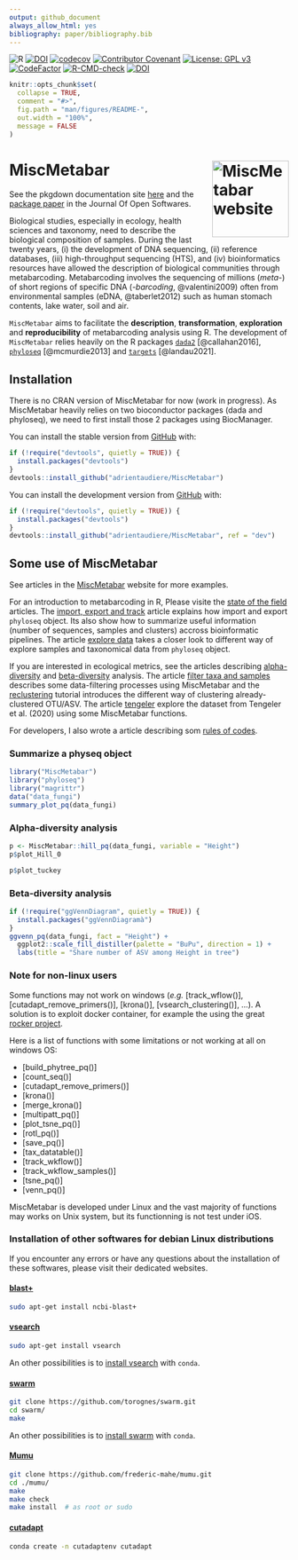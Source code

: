 ```yaml
---
output: github_document
always_allow_html: yes
bibliography: paper/bibliography.bib
---
```


![R](https://img.shields.io/badge/r-%23276DC3.svg?style=for-the-badge&logo=r&logoColor=white)
<a href="https://zenodo.org/badge/latestdoi/268765075"><img src="https://zenodo.org/badge/268765075.svg" alt="DOI"></a>
[![codecov](https://codecov.io/gh/adrientaudiere/MiscMetabar/graph/badge.svg?token=NXFRSIKYC0)](https://app.codecov.io/gh/adrientaudiere/MiscMetabar)
[![Contributor Covenant](https://img.shields.io/badge/Contributor%20Covenant-2.1-4baaaa.svg)](https://github.com/adrientaudiere/MiscMetabar/blob/master/CODE_OF_CONDUCT.md) 
[![License: GPL v3](https://img.shields.io/badge/License-GPL%20v3-blue.svg)](https://www.gnu.org/licenses/gpl-3.0)
[![CodeFactor](https://www.codefactor.io/repository/github/adrientaudiere/miscmetabar/badge/master)](https://www.codefactor.io/repository/github/adrientaudiere/miscmetabar/overview/master)
[![R-CMD-check](https://github.com/adrientaudiere/MiscMetabar/actions/workflows/R-CMD-check.yaml/badge.svg)](https://github.com/adrientaudiere/MiscMetabar/actions/workflows/R-CMD-check.yaml)
[![DOI](https://joss.theoj.org/papers/10.21105/joss.06038/status.svg)](https://doi.org/10.21105/joss.06038)

<!-- README.md is generated from README.Rmd. Please edit that file -->
<!-- devtools::build_readme() -->

```r
knitr::opts_chunk$set(
  collapse = TRUE,
  comment = "#>",
  fig.path = "man/figures/README-",
  out.width = "100%",
  message = FALSE
)
```

# MiscMetabar <a href="https://adrientaudiere.github.io/MiscMetabar/"><img src="https://adrientaudiere.github.io/MiscMetabar/reference/figures/logo.png" align="right" height="138" alt="MiscMetabar website" /></a>

See the pkgdown documentation site [here](https://adrientaudiere.github.io/MiscMetabar/) and the [package paper](https://doi.org/10.21105/joss.06038) in the Journal Of Open Softwares. 

Biological studies, especially in ecology, health sciences and taxonomy, need to describe the biological composition of samples. During the last twenty years, (i) the development of DNA sequencing, (ii) reference databases, (iii) high-throughput sequencing (HTS), and (iv) bioinformatics resources have allowed the description of biological communities through metabarcoding. Metabarcoding involves the sequencing of millions (*meta*-) of short regions of specific DNA (*-barcoding*, @valentini2009) often from environmental samples (eDNA, @taberlet2012) such as human stomach contents, lake water, soil and air.

`MiscMetabar` aims to facilitate the **description**, **transformation**, **exploration** and **reproducibility** of metabarcoding analysis using R. The development of `MiscMetabar` relies heavily on the R packages [`dada2`](https://benjjneb.github.io/dada2/index.html) [@callahan2016], [`phyloseq`](https://joey711.github.io/phyloseq/) [@mcmurdie2013] and [`targets`](https://books.ropensci.org/targets/) [@landau2021]. 



## Installation

There is no CRAN version of MiscMetabar for now (work in
progress). As MiscMetabar heavily relies on two bioconductor packages
(dada and phyloseq), we need to first install those 2 packages using
BiocManager.

You can install the stable version from [GitHub](https://github.com/)
with:

```r
if (!require("devtools", quietly = TRUE)) {
  install.packages("devtools")
}
devtools::install_github("adrientaudiere/MiscMetabar")
```

You can install the development version from
[GitHub](https://github.com/) with:

```r
if (!require("devtools", quietly = TRUE)) {
  install.packages("devtools")
}
devtools::install_github("adrientaudiere/MiscMetabar", ref = "dev")
```


## Some use of MiscMetabar

See articles in the [MiscMetabar](https://adrientaudiere.github.io/MiscMetabar/) website for more examples.

For an introduction to metabarcoding in R, Please visite the [state of the field](https://adrientaudiere.github.io/MiscMetabar/articles/states_of_fields_in_R.html) articles. The [import, export and track](https://adrientaudiere.github.io/MiscMetabar/articles/import_export_track.html) article explains how import and export `phyloseq` object. Its also show how to summarize useful information (number of sequences, samples and clusters) accross bioinformatic pipelines. The article [explore data](https://adrientaudiere.github.io/MiscMetabar/articles/explore_data.html) takes a closer look to different way of explore samples and taxonomical data from `phyloseq` object. 

 
If you are interested in ecological metrics, see the articles describing [alpha-diversity](https://adrientaudiere.github.io/MiscMetabar/articles/alpha-div.html) and [beta-diversity](https://adrientaudiere.github.io/MiscMetabar/articles/beta-div.html) analysis. 
The article [filter taxa and samples](https://adrientaudiere.github.io/MiscMetabar/articles/filter.html) describes some data-filtering processes using MiscMetabar and the [reclustering](https://adrientaudiere.github.io/MiscMetabar/articles/Reclustering.html) tutorial introduces the different way of clustering already-clustered OTU/ASV. The article [tengeler](https://adrientaudiere.github.io/MiscMetabar/articles/tengeler.html) explore the dataset from Tengeler et al. (2020) using some MiscMetabar functions.

For developers, I also wrote a article describing som [rules of codes](https://adrientaudiere.github.io/MiscMetabar/articles/Rules.html). 

### Summarize a physeq object

```r
library("MiscMetabar")
library("phyloseq")
library("magrittr")
data("data_fungi")
summary_plot_pq(data_fungi)
```

### Alpha-diversity analysis

```r
p <- MiscMetabar::hill_pq(data_fungi, variable = "Height")
p$plot_Hill_0
```

```r
p$plot_tuckey
```

### Beta-diversity analysis

```r
if (!require("ggVennDiagram", quietly = TRUE)) {
  install.packages("ggVennDiagramà")
}
ggvenn_pq(data_fungi, fact = "Height") +
  ggplot2::scale_fill_distiller(palette = "BuPu", direction = 1) +
  labs(title = "Share number of ASV among Height in tree")
```

### Note for non-linux users

Some functions may not work on windows (*e.g.* [track_wflow()], [cutadapt_remove_primers()], [krona()], [vsearch_clustering()], ...). A solution is to exploit docker container, for example the using the great [rocker project](https://rocker-project.org/).

Here is a list of functions with some limitations or not working at all on windows OS: 

- [build_phytree_pq()]
- [count_seq()]
- [cutadapt_remove_primers()]
- [krona()]
- [merge_krona()]
- [multipatt_pq()]
- [plot_tsne_pq()]
- [rotl_pq()]
- [save_pq()]
- [tax_datatable()]
- [track_wkflow()]
- [track_wkflow_samples()] 
- [tsne_pq()]
- [venn_pq()]

MiscMetabar is developed under Linux and the vast majority of functions may works on Unix system, but its functionning is not test under iOS.

### Installation of other softwares for debian Linux distributions

If you encounter any errors or have any questions about the installation of these softwares, please visit their dedicated websites. 

#### [blast+](https://blast.ncbi.nlm.nih.gov/doc/blast-help/downloadblastdata.html#downloadblastdata)

```sh
sudo apt-get install ncbi-blast+
```

#### [vsearch](https://github.com/torognes/vsearch)

```sh
sudo apt-get install vsearch
```

An other possibilities is to [install vsearch](https://bioconda.github.io/recipes/vsearch/README.html?highlight=vsearch#package-package%20&#x27;vsearch&#x27;) with `conda`.

#### [swarm](https://github.com/torognes/swarm)

```sh
git clone https://github.com/torognes/swarm.git
cd swarm/
make
```

An other possibilities is to [install swarm](https://bioconda.github.io/recipes/swarm/README.html?highlight=swarm#package-package%20&#x27;swarm&#x27;) with `conda`.

#### [Mumu](https://github.com/frederic-mahe/mumu)

```sh
git clone https://github.com/frederic-mahe/mumu.git
cd ./mumu/
make
make check
make install  # as root or sudo
```

#### [cutadapt](https://cutadapt.readthedocs.io/en/stable/)

```sh
conda create -n cutadaptenv cutadapt
```
